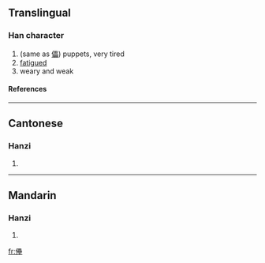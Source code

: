 ==Translingual==
===Han character===
{{Han char|rad=人|as=18|sn=20|four=|canj=人田田土 (OWWG)}}
# (same as [[儡]]) puppets, very tired
# [[fatigued]]
# weary and weak
====References====
{{Han ref|kx=0121.340|hdz=10238.100|uh=34A6|ud=13478}}

----
==Cantonese==
===Hanzi===
{{yue-hanzi|jyut=|y=deui3, leui5}}
# {{defn|Cantonese}}

----
==Mandarin==
===Hanzi===
{{cmn-hanzi|pin=[[lěi]] (lei3)|wg=lei<sup>3</sup>}}
# {{defn|Mandarin}}

[[fr:㒦]]